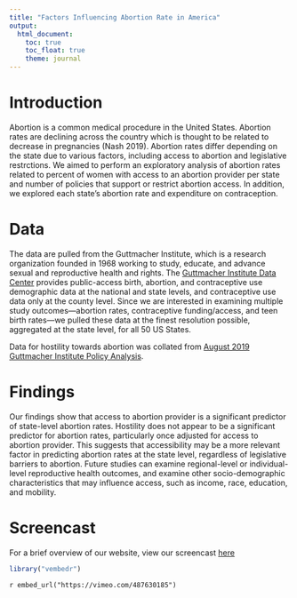 ```yaml
---
title: "Factors Influencing Abortion Rate in America"
output: 
  html_document:
    toc: true
    toc_float: true
    theme: journal
---
```


# Introduction  

Abortion is a common medical procedure in the United States. Abortion rates are declining across the country which is thought to be related to decrease in pregnancies (Nash 2019). Abortion rates differ depending on the state due to various factors, including access to abortion and legislative restrctions.  We aimed to perform an exploratory analysis of abortion rates related to percent of women with access to an abortion provider per state and number of policies that support or restrict abortion access. In addition, we explored each state’s abortion rate and expenditure on contraception.


# Data  

The data are pulled from the Guttmacher Institute, which is a research organization founded in 1968 working to study, educate, and advance sexual and reproductive health and rights. The [Guttmacher Institute Data Center](https://data.guttmacher.org/) provides public-access birth, abortion, and contraceptive use demographic data at the national and state levels, and contraceptive use data only at the county level. Since we are interested in examining multiple study outcomes—abortion rates, contraceptive funding/access, and teen birth rates—we pulled these data at the finest resolution possible, aggregated at the state level, for all 50 US States. 

Data for hostility towards abortion was collated from [August 2019 Guttmacher Institute Policy Analysis](https://www.guttmacher.org/article/2019/08/state-abortion-policy-landscape-hostile-supportive).

# Findings  

Our findings show that access to abortion provider is a significant predictor of state-level abortion rates. Hostility does not appear to be a significant predictor for abortion rates, particularly once adjusted for access to abortion provider. This suggests that accessibility may be a more relevant factor in predicting abortion rates at the state level, regardless of legislative barriers to abortion. Future studies can examine regional-level or individual-level reproductive health outcomes, and examine other socio-demographic characteristics that may influence access, such as income, race, education, and mobility.

# Screencast

For a brief overview of our website, view our screencast [here](https://vimeo.com/487630185)

```r
library("vembedr")
```

`r embed_url("https://vimeo.com/487630185")`




